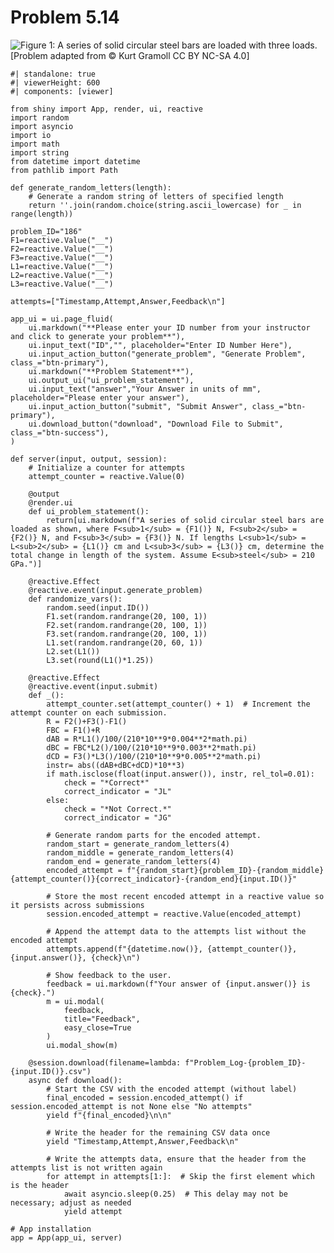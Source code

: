 # Problem 5.14 {.unnumbered}


![Figure 1: A series of solid circular steel bars are loaded with three loads.](images/186.png){fig-alt="Picture with three cylinders connected and three loads applied. The cylinder on the left is attached to the wall, has a diameter of 8 mm, and has F[1] applied at the intersection of the second cylinder. The middle cylinder has a diameter of 6 mm and F[2] applied at the intersection with the third cylinder. The third cylinder has a diameter of 10 mm with F[3] applied at the end."}
\[Problem adapted from © Kurt Gramoll CC BY NC-SA 4.0\]

```shinylive-python
#| standalone: true
#| viewerHeight: 600
#| components: [viewer]

from shiny import App, render, ui, reactive
import random
import asyncio
import io
import math
import string
from datetime import datetime
from pathlib import Path

def generate_random_letters(length):
    # Generate a random string of letters of specified length
    return ''.join(random.choice(string.ascii_lowercase) for _ in range(length))

problem_ID="186"
F1=reactive.Value("__")
F2=reactive.Value("__")
F3=reactive.Value("__")
L1=reactive.Value("__")
L2=reactive.Value("__")
L3=reactive.Value("__")

attempts=["Timestamp,Attempt,Answer,Feedback\n"]

app_ui = ui.page_fluid(
    ui.markdown("**Please enter your ID number from your instructor and click to generate your problem**"),
    ui.input_text("ID","", placeholder="Enter ID Number Here"),
    ui.input_action_button("generate_problem", "Generate Problem", class_="btn-primary"),
    ui.markdown("**Problem Statement**"),
    ui.output_ui("ui_problem_statement"),
    ui.input_text("answer","Your Answer in units of mm", placeholder="Please enter your answer"),
    ui.input_action_button("submit", "Submit Answer", class_="btn-primary"),
    ui.download_button("download", "Download File to Submit", class_="btn-success"),
)

def server(input, output, session):
    # Initialize a counter for attempts
    attempt_counter = reactive.Value(0)

    @output
    @render.ui
    def ui_problem_statement():
        return[ui.markdown(f"A series of solid circular steel bars are loaded as shown, where F<sub>1</sub> = {F1()} N, F<sub>2</sub> = {F2()} N, and F<sub>3</sub> = {F3()} N. If lengths L<sub>1</sub> = L<sub>2</sub> = {L1()} cm and L<sub>3</sub> = {L3()} cm, determine the total change in length of the system. Assume E<sub>steel</sub> = 210 GPa.")]
    
    @reactive.Effect
    @reactive.event(input.generate_problem)
    def randomize_vars():
        random.seed(input.ID())
        F1.set(random.randrange(20, 100, 1))
        F2.set(random.randrange(20, 100, 1))
        F3.set(random.randrange(20, 100, 1))
        L1.set(random.randrange(20, 60, 1))
        L2.set(L1())
        L3.set(round(L1()*1.25))
        
    @reactive.Effect
    @reactive.event(input.submit)
    def _():
        attempt_counter.set(attempt_counter() + 1)  # Increment the attempt counter on each submission.
        R = F2()+F3()-F1()
        FBC = F1()+R
        dAB = R*L1()/100/(210*10**9*0.004**2*math.pi)
        dBC = FBC*L2()/100/(210*10**9*0.003**2*math.pi)
        dCD = F3()*L3()/100/(210*10**9*0.005**2*math.pi)
        instr= abs((dAB+dBC+dCD)*10**3)
        if math.isclose(float(input.answer()), instr, rel_tol=0.01):
            check = "*Correct*"
            correct_indicator = "JL"
        else:
            check = "*Not Correct.*"
            correct_indicator = "JG"

        # Generate random parts for the encoded attempt.
        random_start = generate_random_letters(4)
        random_middle = generate_random_letters(4)
        random_end = generate_random_letters(4)
        encoded_attempt = f"{random_start}{problem_ID}-{random_middle}{attempt_counter()}{correct_indicator}-{random_end}{input.ID()}"

        # Store the most recent encoded attempt in a reactive value so it persists across submissions
        session.encoded_attempt = reactive.Value(encoded_attempt)

        # Append the attempt data to the attempts list without the encoded attempt
        attempts.append(f"{datetime.now()}, {attempt_counter()}, {input.answer()}, {check}\n")

        # Show feedback to the user.
        feedback = ui.markdown(f"Your answer of {input.answer()} is {check}.")
        m = ui.modal(
            feedback,
            title="Feedback",
            easy_close=True
        )
        ui.modal_show(m)

    @session.download(filename=lambda: f"Problem_Log-{problem_ID}-{input.ID()}.csv")
    async def download():
        # Start the CSV with the encoded attempt (without label)
        final_encoded = session.encoded_attempt() if session.encoded_attempt is not None else "No attempts"
        yield f"{final_encoded}\n\n"
        
        # Write the header for the remaining CSV data once
        yield "Timestamp,Attempt,Answer,Feedback\n"
        
        # Write the attempts data, ensure that the header from the attempts list is not written again
        for attempt in attempts[1:]:  # Skip the first element which is the header
            await asyncio.sleep(0.25)  # This delay may not be necessary; adjust as needed
            yield attempt

# App installation
app = App(app_ui, server)
```
